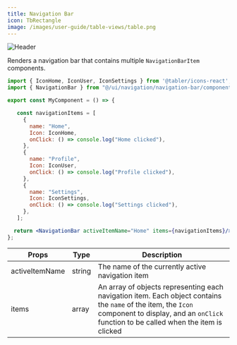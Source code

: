 ```yaml
---
title: Navigation Bar
icon: TbRectangle
image: /images/user-guide/table-views/table.png
---
```

<Frame>
  <img src="/images/user-guide/table-views/table.png" alt="Header" />
</Frame>

Renders a navigation bar that contains multiple `NavigationBarItem` components.

<Tabs>
<Tab title="Usage">

```jsx
import { IconHome, IconUser, IconSettings } from '@tabler/icons-react';
import { NavigationBar } from "@/ui/navigation/navigation-bar/components/NavigationBar";

export const MyComponent = () => {

   const navigationItems = [
     {
       name: "Home",
       Icon: IconHome,
       onClick: () => console.log("Home clicked"),
     },
     {
       name: "Profile",
       Icon: IconUser,
       onClick: () => console.log("Profile clicked"),
     },
     {
       name: "Settings",
       Icon: IconSettings,
       onClick: () => console.log("Settings clicked"),
     },
   ];

  return <NavigationBar activeItemName="Home" items={navigationItems}/>;
};
```

</Tab>
<Tab title="Props">


| Props | Type | Description |
|-------|------|-------------|
| activeItemName | string | The name of the currently active navigation item |
| items | array | An array of objects representing each navigation item. Each object contains the `name` of the item, the `Icon` component to display, and an `onClick` function to be called when the item is clicked |




</Tab>
</Tabs>

